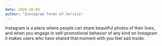```yaml
---
date: 2020-10-03
author: "Instagram Terms of Service"
---
```


Instagram is a place where people can share beautiful photos of their lives, and when you engage in self-promotional behavior of any kind on Instagram it makes users who have shared that moment with you feel sad inside.
